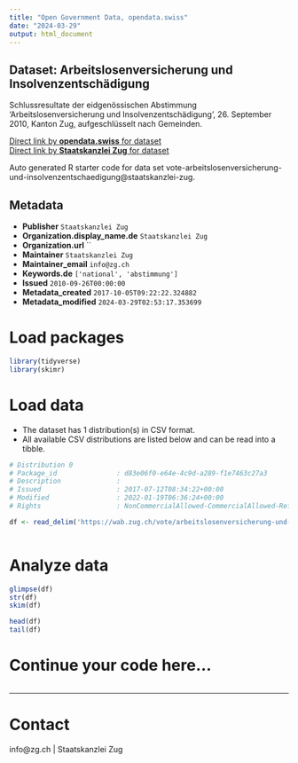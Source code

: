 ```yaml
---
title: "Open Government Data, opendata.swiss"
date: "2024-03-29"
output: html_document
---
```


## Dataset: Arbeitslosenversicherung und Insolvenzentschädigung

Schlussresultate der eidgenössischen Abstimmung 'Arbeitslosenversicherung und Insolvenzentschädigung', 26. September 2010, Kanton Zug, aufgeschlüsselt nach Gemeinden.

[Direct link by **opendata.swiss** for dataset](https://opendata.swiss/de/dataset/arbeitslosenversicherung-und-insolvenzentschadigung)<br>
[Direct link by **Staatskanzlei Zug** for dataset](https://wab.zug.ch/vote/arbeitslosenversicherung-und-insolvenzentschaedigung/data)

Auto generated R starter code for data set vote-arbeitslosenversicherung-und-insolvenzentschaedigung@staatskanzlei-zug.

## Metadata

- **Publisher** `Staatskanzlei Zug`
- **Organization.display_name.de** `Staatskanzlei Zug`
- **Organization.url** ``
- **Maintainer** `Staatskanzlei Zug`
- **Maintainer_email** `info@zg.ch`
- **Keywords.de** `['national', 'abstimmung']`
- **Issued** `2010-09-26T00:00:00`
- **Metadata_created** `2017-10-05T09:22:22.324882`
- **Metadata_modified** `2024-03-29T02:53:17.353699`


# Load packages

```r

library(tidyverse)
library(skimr)

```

# Load data

-   The dataset has 1 distribution(s) in CSV format.
-   All available CSV distributions are listed below and can be read into a tibble.

```r

# Distribution 0
# Package_id               : d83e06f0-e64e-4c9d-a289-f1e7463c27a3
# Description              : 
# Issued                   : 2017-07-12T08:34:22+00:00
# Modified                 : 2022-01-19T06:36:24+00:00
# Rights                   : NonCommercialAllowed-CommercialAllowed-ReferenceRequired

df <- read_delim('https://wab.zug.ch/vote/arbeitslosenversicherung-und-insolvenzentschaedigung/data-csv')



```

# Analyze data

```r

glimpse(df)
str(df)
skim(df)

head(df)
tail(df)

```

# Continue your code here...

```r

```

------------------------------------------------------------------------

# Contact

info@zg.ch | Staatskanzlei Zug
